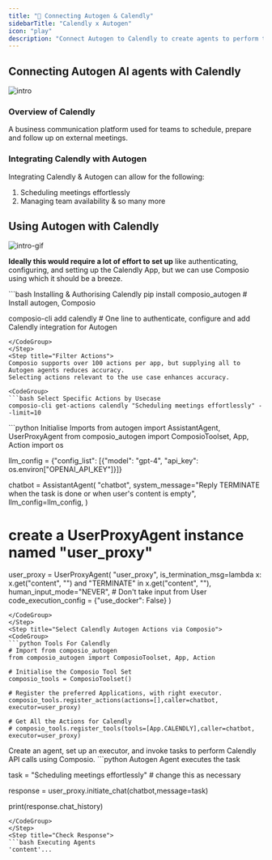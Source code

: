 ```yaml
---
title: "🚀 Connecting Autogen & Calendly"
sidebarTitle: "Calendly x Autogen"
icon: "play"
description: "Connect Autogen to Calendly to create agents to perform tasks using natural language"
---
```


## Connecting Autogen AI agents with Calendly
![intro](/media/intro.jpg)

### Overview of Calendly

A business communication platform used for teams to schedule, prepare and follow up on external meetings.

### Integrating Calendly with Autogen

Integrating Calendly & Autogen can allow for the following:

1. Scheduling meetings effortlessly
2. Managing team availability
& so many more

## Using Autogen with Calendly
![intro-gif](/media/intro.gif)
<Steps>
<Step title="Setting Up the Environment">

**Ideally this would require a lot of effort to set up** like authenticating, configuring, and setting up the Calendly App, but we can use Composio using which it should be a breeze.

<CodeGroup>
```bash Installing & Authorising Calendly
pip install composio_autogen # Install autogen, Composio 

composio-cli add calendly # One line to authenticate, configure and add Calendly integration for Autogen
```
</CodeGroup>
</Step>
<Step title="Filter Actions">
Composio supports over 100 actions per app, but supplying all to Autogen agents reduces accuracy.
Selecting actions relevant to the use case enhances accuracy.

<CodeGroup>
```bash Select Specific Actions by Usecase
composio-cli get-actions calendly "Scheduling meetings effortlessly" --limit=10
```
</CodeGroup>

</Step>
<Step title="Import Base Packages">

<CodeGroup>
```python Initialise Imports
from autogen import AssistantAgent, UserProxyAgent
from composio_autogen import ComposioToolset, App, Action
import os

llm_config = {"config_list": [{"model": "gpt-4", "api_key": os.environ["OPENAI_API_KEY"]}]}

chatbot = AssistantAgent(
    "chatbot",
    system_message="Reply TERMINATE when the task is done or when user's content is empty",
    llm_config=llm_config,
)

# create a UserProxyAgent instance named "user_proxy"
user_proxy = UserProxyAgent(
    "user_proxy",
    is_termination_msg=lambda x: x.get("content", "") and "TERMINATE" in x.get("content", ""),
    human_input_mode="NEVER", # Don't take input from User
    code_execution_config = {"use_docker": False}
)
```
</CodeGroup>
</Step>
<Step title="Select Calendly Autogen Actions via Composio">
<CodeGroup>
```python Tools For Calendly
# Import from composio_autogen
from composio_autogen import ComposioToolset, App, Action

# Initialise the Composio Tool Set
composio_tools = ComposioToolset()

# Register the preferred Applications, with right executor. 
composio_tools.register_actions(actions=[],caller=chatbot, executor=user_proxy)

# Get All the Actions for Calendly
# composio_tools.register_tools(tools=[App.CALENDLY],caller=chatbot, executor=user_proxy) 
```
</CodeGroup>
</Step>
<Step title="Execute the Agent">
Create an agent, set up an executor, and invoke tasks to perform Calendly API calls using Composio. 
<CodeGroup>
```python Autogen Agent executes the task

task = "Scheduling meetings effortlessly" # change this as necessary

response = user_proxy.initiate_chat(chatbot,message=task)

print(response.chat_history)
```
</CodeGroup>
</Step>
<Step title="Check Response">
```bash Executing Agents
'content'...
```
</Step>
</Steps>
